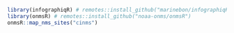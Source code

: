 
```r
library(infographiqR) # remotes::install_github("marinebon/infographiqR") 
library(onmsR) # remotes::install_github("noaa-onms/onmsR")
onmsR::map_nms_sites("cinms")
```
